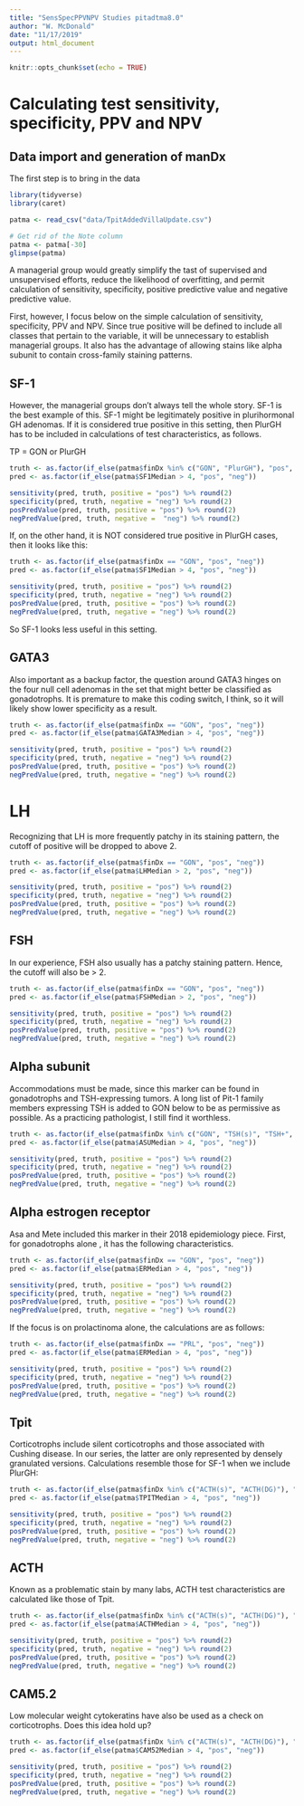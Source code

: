 ```yaml
---
title: "SensSpecPPVNPV Studies pitadtma8.0"
author: "W. McDonald"
date: "11/17/2019"
output: html_document
---
```


```r
knitr::opts_chunk$set(echo = TRUE)
```

# Calculating test sensitivity, specificity, PPV and NPV

## Data import and generation of manDx

The first step is to bring in the data

```r
library(tidyverse)
library(caret)

patma <- read_csv("data/TpitAddedVillaUpdate.csv")

# Get rid of the Note column
patma <- patma[-30]
glimpse(patma)
```

A managerial group would greatly simplify the tast of supervised and unsupervised efforts, reduce the likelihood of overfitting, and permit calculation of sensitivity, specificity, positive predictive value and negative predictive value. 

First, however, I focus below on the simple calculation of sensitivity, specificity, PPV and NPV. Since true positive will be defined to include all classes that pertain to the variable, it will be unnecessary to establish managerial groups. It also has the advantage of allowing stains like alpha subunit to contain cross-family staining patterns. 


## SF-1
However, the managerial groups don't always tell the whole story. SF-1 is the best example of this. SF-1 might be legitimately positive in plurihormonal GH adenomas. If it is considered true positive in this setting, then PlurGH has to be included in calculations of test characteristics, as follows. 

TP = GON or PlurGH

```r
truth <- as.factor(if_else(patma$finDx %in% c("GON", "PlurGH"), "pos", "neg"))
pred <- as.factor(if_else(patma$SF1Median > 4, "pos", "neg"))

sensitivity(pred, truth, positive = "pos") %>% round(2)
specificity(pred, truth, negative = "neg") %>% round(2)
posPredValue(pred, truth, positive = "pos") %>% round(2)
negPredValue(pred, truth, negative =  "neg") %>% round(2)
```

If, on the other hand, it is NOT considered true positive in PlurGH cases, then it looks like this:

```r
truth <- as.factor(if_else(patma$finDx == "GON", "pos", "neg"))
pred <- as.factor(if_else(patma$SF1Median > 4, "pos", "neg"))

sensitivity(pred, truth, positive = "pos") %>% round(2)
specificity(pred, truth, negative = "neg") %>% round(2)
posPredValue(pred, truth, positive = "pos") %>% round(2)
negPredValue(pred, truth, negative = "neg") %>% round(2)
```

So SF-1 looks less useful in this setting. 

## GATA3

Also important as a backup factor, the question around GATA3 hinges on the four null cell adenomas in the set that might better be classified as gonadotrophs. It is premature to make this coding switch, I think, so it will likely show lower specificity as a result.

```r
truth <- as.factor(if_else(patma$finDx == "GON", "pos", "neg"))
pred <- as.factor(if_else(patma$GATA3Median > 4, "pos", "neg"))

sensitivity(pred, truth, positive = "pos") %>% round(2)
specificity(pred, truth, negative = "neg") %>% round(2)
posPredValue(pred, truth, positive = "pos") %>% round(2)
negPredValue(pred, truth, negative = "neg") %>% round(2)
```

# LH

Recognizing that LH is more frequently patchy in its staining pattern, the cutoff of positive will be dropped to above 2.

```r
truth <- as.factor(if_else(patma$finDx == "GON", "pos", "neg"))
pred <- as.factor(if_else(patma$LHMedian > 2, "pos", "neg"))

sensitivity(pred, truth, positive = "pos") %>% round(2)
specificity(pred, truth, negative = "neg") %>% round(2)
posPredValue(pred, truth, positive = "pos") %>% round(2)
negPredValue(pred, truth, negative = "neg") %>% round(2)
```

## FSH 

In our experience, FSH also usually has a patchy staining pattern. Hence, the cutoff will also be > 2. 

```r
truth <- as.factor(if_else(patma$finDx == "GON", "pos", "neg"))
pred <- as.factor(if_else(patma$FSHMedian > 2, "pos", "neg"))

sensitivity(pred, truth, positive = "pos") %>% round(2)
specificity(pred, truth, negative = "neg") %>% round(2)
posPredValue(pred, truth, positive = "pos") %>% round(2)
negPredValue(pred, truth, negative = "neg") %>% round(2)
```

## Alpha subunit

Accommodations must be made, since this marker can be found in gonadotrophs and TSH-expressing tumors. A long list of Pit-1 family members expressing TSH is added to GON below to be as permissive as possible. As a practicing pathologist, I still find it worthless.

```r
truth <- as.factor(if_else(patma$finDx %in% c("GON", "TSH(s)", "TSH+", "PlurGH", "GH+(DG)", "PRL+", "PIT1(s)"), "pos", "neg"))
pred <- as.factor(if_else(patma$ASUMedian > 4, "pos", "neg"))

sensitivity(pred, truth, positive = "pos") %>% round(2)
specificity(pred, truth, negative = "neg") %>% round(2)
posPredValue(pred, truth, positive = "pos") %>% round(2)
negPredValue(pred, truth, negative = "neg") %>% round(2)
```

## Alpha estrogen receptor

Asa and Mete included this marker in their 2018 epidemiology piece. First, for gonadotrophs alone , it has the following characteristics.

```r
truth <- as.factor(if_else(patma$finDx == "GON", "pos", "neg"))
pred <- as.factor(if_else(patma$ERMedian > 4, "pos", "neg"))

sensitivity(pred, truth, positive = "pos") %>% round(2)
specificity(pred, truth, negative = "neg") %>% round(2)
posPredValue(pred, truth, positive = "pos") %>% round(2)
negPredValue(pred, truth, negative = "neg") %>% round(2)
```

If the focus is on prolactinoma alone, the calculations are as follows:

```r
truth <- as.factor(if_else(patma$finDx == "PRL", "pos", "neg"))
pred <- as.factor(if_else(patma$ERMedian > 4, "pos", "neg"))

sensitivity(pred, truth, positive = "pos") %>% round(2)
specificity(pred, truth, negative = "neg") %>% round(2)
posPredValue(pred, truth, positive = "pos") %>% round(2)
negPredValue(pred, truth, negative = "neg") %>% round(2)
```

## Tpit

Corticotrophs include silent corticotrophs and those associated with Cushing disease. In our series, the latter are only represented by densely granulated versions. Calculations resemble those for SF-1 when we include PlurGH:

```r
truth <- as.factor(if_else(patma$finDx %in% c("ACTH(s)", "ACTH(DG)"), "pos", "neg"))
pred <- as.factor(if_else(patma$TPITMedian > 4, "pos", "neg"))

sensitivity(pred, truth, positive = "pos") %>% round(2)
specificity(pred, truth, negative = "neg") %>% round(2)
posPredValue(pred, truth, positive = "pos") %>% round(2)
negPredValue(pred, truth, negative = "neg") %>% round(2)
```

## ACTH

Known as a problematic stain by many labs, ACTH test characteristics are calculated like those of Tpit.

```r
truth <- as.factor(if_else(patma$finDx %in% c("ACTH(s)", "ACTH(DG)"), "pos", "neg"))
pred <- as.factor(if_else(patma$ACTHMedian > 4, "pos", "neg"))

sensitivity(pred, truth, positive = "pos") %>% round(2)
specificity(pred, truth, negative = "neg") %>% round(2)
posPredValue(pred, truth, positive = "pos") %>% round(2)
negPredValue(pred, truth, negative = "neg") %>% round(2)
```

## CAM5.2

Low molecular weight cytokeratins have also be used as a check on corticotrophs. Does this idea hold up?

```r
truth <- as.factor(if_else(patma$finDx %in% c("ACTH(s)", "ACTH(DG)"), "pos", "neg"))
pred <- as.factor(if_else(patma$CAM52Median > 4, "pos", "neg"))

sensitivity(pred, truth, positive = "pos") %>% round(2)
specificity(pred, truth, negative = "neg") %>% round(2)
posPredValue(pred, truth, positive = "pos") %>% round(2)
negPredValue(pred, truth, negative = "neg") %>% round(2)
```

